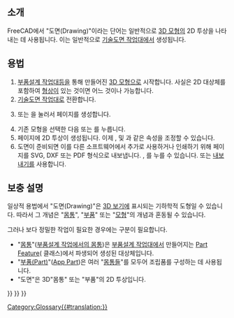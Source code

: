 <languages/>

<span id="Introduction"></span>
== 소개 ==

FreeCAD에서 "도면(Drawing)"이라는 단어는 일반적으로 [[model/ko|3D 모형]]의 2D 투상을 나타내는 데 사용됩니다. 이는 일반적으로 [[TechDraw_Workbench/ko|기술도면 작업대]]에서 생성됩니다.

<span id="Usage"></span>
==용법==

# [[PartDesign_Workbench/ko|부품설계 작업대]]등을 통해 만들어진 [[model/ko|3D 모형]]으로 시작합니다. 사실은 2D 대상체를 포함하여 [[Shape/ko|형상]]이 있는 것이면 어느 것이나 가능합니다.
# [[TechDraw_Workbench/ko|기술도면 작업대]]로 전환합니다.
# {{Button|[[File:TechDraw_PageDefault.svg|16px]] [[TechDraw_PageDefault/ko|기술도면 기본 페이지]]}} 또는 {{Button|[[File:TechDraw_PageTemplate.svg|16px]] [[TechDraw_PageTemplate/ko|기술도면 페이지 템플릿]]}}을 눌러서 페이지를 생성합니다.
# 기존 모형을 선택한 다음 {{Button|[[File:TechDraw_View.svg|16px]] [[TechDraw_View/ko|기술도면 보기]]}} 또는 {{Button|[[File:TechDraw_ProjectionGroup.svg|16px]][[TechDraw_ProjectionGroup/ko|기술도면 투상도]]}}를 누릅니다.
# 페이지에 2D 투상이 생성됩니다. 이제 {{PropertyData|Scale}}, {{PropertyData|Rotation}} 및 {{PropertyData|Direction}}과 같은 속성을 조정할 수 있습니다.
# 도면이 준비되면 이를 다른 소프트웨어에서 추가로 사용하거나 인쇄하기 위해 페이지를 SVG, DXF 또는 PDF 형식으로 내보냅니다. {{Button|[[File:TechDraw_ExportPageSVG.svg|16px]] [[TechDraw_ExportPageSVG/ko|기술도면 페이지 SVG로 내보내기]]}}, {{Button|[[File:TechDraw_ExportPageDXF.svg|16px]] [[TechDraw_ExportPageDXF/ko|기술도면 페이지 DXF로 내보내기]]}}를 누를 수 있습니다. 또는 [[Std_Export/ko|내보내기]]를 사용합니다.

<span id="Notes"></span>
== 보충 설명 ==

일상적 용법에서 "도면(Drawing)"은 [[3D_view/ko|3D 보기]]에 표시되는 기하학적 도형일 수 있습니다. 따라서 그 개념은 "[[Body/ko|몸통]]", "[[Part/ko|부품]]" 또는 "[[Model/ko|모형]]"의 개념과 혼동될 수 있습니다.

그러나 보다 정밀한 작업이 필요한 경우에는 구분이 필요합니다.
* "[[Body/ko|몸통]]"([[PartDesign_Body/ko|부품설계 작업에서의 몸통]])은 [[PartDesign_Workbench/ko|부품설계 작업대]]에서 만들어지는 [[Part_Feature|Part Feature]]({{incode|Part::Feature}} 클래스)에서 파생되어 생성된 대상체입니다. 
* "[[Part/ko|부품(Part)]]"([[App_Part|App Part]])은 여러 "[[Body/ko|몸통들]]"를 모두어 조립품를 구성하는 데 사용됩니다.
* "도면"은 3D"몸통" 또는 "부품"의 2D 투상입니다.


{{TechDraw Tools navi{{#translation:}}}}
{{Document objects navi{{#translation:}}}}
{{Userdocnavi{{#translation:}}}}
[[Category:Glossary{{#translation:}}]]